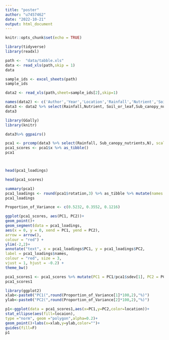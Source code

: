 ```yaml
---
title: "poster"
author: "u7457462"
date: "2022-10-21"
output: html_document
---
```


```r
knitr::opts_chunk$set(echo = TRUE)
```

```r
library(tidyverse)
library(readxl)
```

```r
path <-  "data/tabble.xls"
data <- read_xls(path,skip = 1)
data
```

```r
sample_ids <- excel_sheets(path)
sample_ids
```

```r
data2 <- read_xls(path,sheet=sample_ids[2],skip=1)

names(data2) <- c('Author','Year','Location','Rainfall','Nutrient','Soil_or_leaf','Sub_canopy_nutrients','N')
data3 <- data2 %>% select(Rainfall,Nutrient, Soil_or_leaf,Sub_canopy_nutrients,N)
data3
```

```r
library(GGally)
library(knitr)
```
```r
data3%>% ggpairs()
```




```r
pca1 <- prcomp(data3 %>% select(Rainfall, Sub_canopy_nutrients,N), scale = TRUE)
pca1_scores <- pca1$x %>% as_tibble() 
pca1



head(pca1_loadings)
```

```r
head(pca1_scores)
```
```r
summary(pca1)
pca1_loadings <- round(pca1$rotation,3) %>% as_tibble %>% mutate(names = rownames(pca1$rotation))
pca1_loadings
```

```r
Proportion_of_Variance <- c(0.5232, 0.3552, 0.1216)
```


```r
ggplot(pca1_scores, aes(PC1, PC2))+
geom_point()+
geom_segment(data = pca1_loadings,
aes(x = 0, y = 0, xend = PC1, yend = PC2),
arrow = arrow(),
colour = "red") +
ylim(-2,2)+
annotate("text", x = pca1_loadings$PC1, y = pca1_loadings$PC2,
label = pca1_loadings$names,
colour = "red", size = 3,
vjust = 1, hjust = -0.2) +
theme_bw()
```
```r
pca1_scores1 <- pca1_scores %>% mutate(PC1 = PC1/pca1$sdev[1], PC2 = PC2/pca1$sdev[2], location = data2$Location)
pca1_scores1
```



```r
library(ggplot2)
xlab<-paste0("PC1(",round(Proportion_of_Variance[1]*100,2),"%)")
ylab<-paste0("PC2(",round(Proportion_of_Variance[2]*100,2),"%)")

p1<-ggplot(data = pca1_scores1,aes(x=PC1,y=PC2,color=location))+
stat_ellipse(aes(fill=locaion),
type ="norm", geom ="polygon",alpha=0.2)+
geom_point()+labs(x=xlab,y=ylab,color="")+
guides(fill=F)
p1
```



